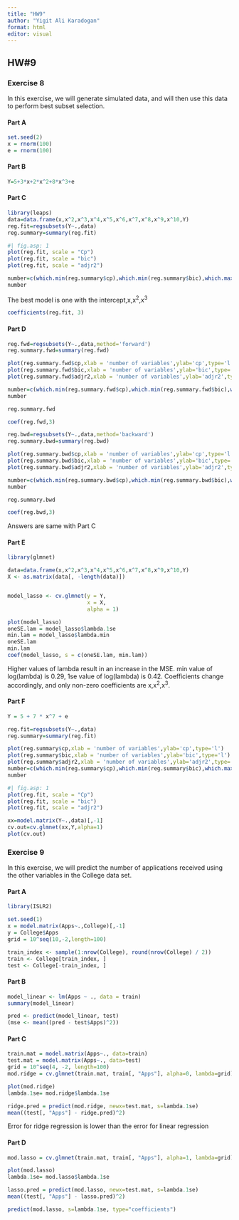 ---
title: "HW9"
author: "Yigit Ali Karadogan"
format: html
editor: visual
---

## HW#9

### Exercise 8

In this exercise, we will generate simulated data, and will then use this data to perform best subset selection.

#### Part A

```{r}
set.seed(2)
x = rnorm(100)
e = rnorm(100)
```

#### Part B

```{r}
Y=5+3*x+2*x^2+8*x^3+e
```

#### Part C

```{r}
library(leaps)
data=data.frame(x,x^2,x^3,x^4,x^5,x^6,x^7,x^8,x^9,x^10,Y)
reg.fit=regsubsets(Y~.,data)
reg.summary=summary(reg.fit)
```

```{r}
#| fig.asp: 1
plot(reg.fit, scale = "Cp")
plot(reg.fit, scale = "bic")
plot(reg.fit, scale = "adjr2")
```

```{r}
number=c(which.min(reg.summary$cp),which.min(reg.summary$bic),which.max(reg.summary$adjr2))
number
```

The best model is one with the intercept,x,x^2^,x^3^

```{r}
coefficients(reg.fit, 3)
```

#### Part D

```{r}
reg.fwd=regsubsets(Y~.,data,method='forward')
reg.summary.fwd=summary(reg.fwd)

plot(reg.summary.fwd$cp,xlab = 'number of variables',ylab='cp',type='l')
plot(reg.summary.fwd$bic,xlab = 'number of variables',ylab='bic',type='l')
plot(reg.summary.fwd$adjr2,xlab = 'number of variables',ylab='adjr2',type='l')

number=c(which.min(reg.summary.fwd$cp),which.min(reg.summary.fwd$bic),which.max(reg.summary.fwd$adjr2))
number
```

```{r}
reg.summary.fwd
```

```{r}
coef(reg.fwd,3)
```

```{r}
reg.bwd=regsubsets(Y~.,data,method='backward')
reg.summary.bwd=summary(reg.bwd)

plot(reg.summary.bwd$cp,xlab = 'number of variables',ylab='cp',type='l')
plot(reg.summary.bwd$bic,xlab = 'number of variables',ylab='bic',type='l')
plot(reg.summary.bwd$adjr2,xlab = 'number of variables',ylab='adjr2',type='l')

number=c(which.min(reg.summary.bwd$cp),which.min(reg.summary.bwd$bic),which.max(reg.summary.bwd$adjr2))
number
```

```{r}
reg.summary.bwd
```

```{r}
coef(reg.bwd,3)
```

Answers are same with Part C

#### Part E

```{r}
library(glmnet)

data=data.frame(x,x^2,x^3,x^4,x^5,x^6,x^7,x^8,x^9,x^10,Y)
X <- as.matrix(data[, -length(data)])


model_lasso <- cv.glmnet(y = Y, 
                         x = X, 
                         alpha = 1)
```

```{r}
plot(model_lasso)
oneSE.lam = model_lasso$lambda.1se
min.lam = model_lasso$lambda.min
oneSE.lam
min.lam
coef(model_lasso, s = c(oneSE.lam, min.lam))
```

Higher values of lambda result in an increase in the MSE. min value of log(lambda) is 0.29, 1se value of log(lambda) is 0.42. Coefficients change accordingly, and only non-zero coefficients are x,x^2^,x^3^.

#### Part F

```{r}
Y = 5 + 7 * x^7 + e

reg.fit=regsubsets(Y~.,data)
reg.summary=summary(reg.fit)

plot(reg.summary$cp,xlab = 'number of variables',ylab='cp',type='l')
plot(reg.summary$bic,xlab = 'number of variables',ylab='bic',type='l')
plot(reg.summary$adjr2,xlab = 'number of variables',ylab='adjr2',type='l')
number=c(which.min(reg.summary$cp),which.min(reg.summary$bic),which.max(reg.summary$adjr2))
number
```

```{r}
#| fig.asp: 1
plot(reg.fit, scale = "Cp")
plot(reg.fit, scale = "bic")
plot(reg.fit, scale = "adjr2")
```

```{r}
xx=model.matrix(Y~.,data)[,-1]
cv.out=cv.glmnet(xx,Y,alpha=1)
plot(cv.out)
```

### Exercise 9

In this exercise, we will predict the number of applications received using the other variables in the College data set.

#### Part A

```{r}
library(ISLR2)

set.seed(1)
x = model.matrix(Apps~.,College)[,-1]
y = College$Apps
grid = 10^seq(10,-2,length=100)

train_index <- sample(1:nrow(College), round(nrow(College) / 2))
train <- College[train_index, ]
test <- College[-train_index, ]
```

#### Part B

```{r}
model_linear <- lm(Apps ~ ., data = train)
summary(model_linear)
```

```{r}
pred <- predict(model_linear, test)
(mse <- mean((pred - test$Apps)^2))
```

#### Part C

```{r}
train.mat = model.matrix(Apps~., data=train)
test.mat = model.matrix(Apps~., data=test)
grid = 10^seq(4, -2, length=100)
mod.ridge = cv.glmnet(train.mat, train[, "Apps"], alpha=0, lambda=grid)

plot(mod.ridge)
lambda.1se= mod.ridge$lambda.1se
```

```{r}
ridge.pred = predict(mod.ridge, newx=test.mat, s=lambda.1se)
mean((test[, "Apps"] - ridge.pred)^2)
```

Error for ridge regression is lower than the error for linear regression

#### Part D

```{r}
mod.lasso = cv.glmnet(train.mat, train[, "Apps"], alpha=1, lambda=grid)

plot(mod.lasso)
lambda.1se= mod.lasso$lambda.1se
```

```{r}
lasso.pred = predict(mod.lasso, newx=test.mat, s=lambda.1se)
mean((test[, "Apps"] - lasso.pred)^2)
```

```{r}
predict(mod.lasso, s=lambda.1se, type="coefficients")
```
